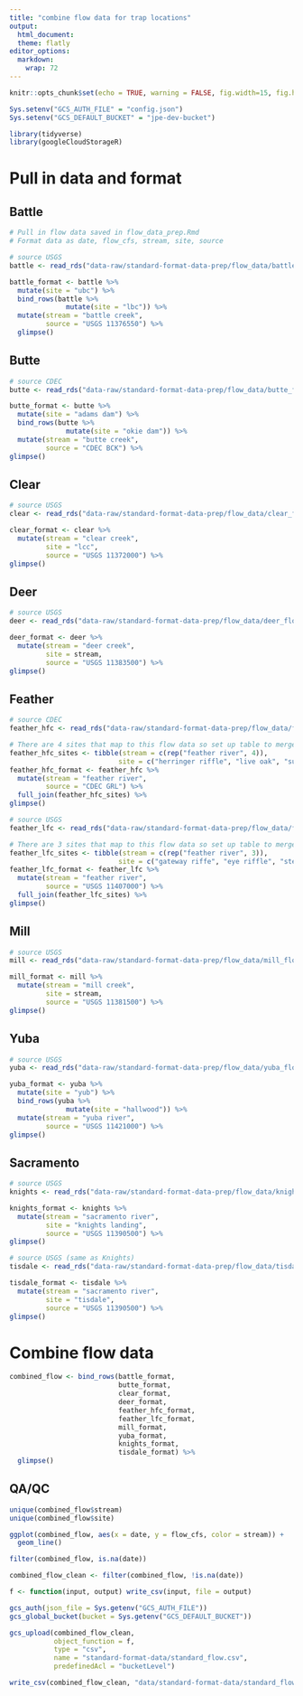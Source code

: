```yaml
---
title: "combine flow data for trap locations"
output: 
  html_document:
  theme: flatly
editor_options: 
  markdown: 
    wrap: 72
---
```


```r
knitr::opts_chunk$set(echo = TRUE, warning = FALSE, fig.width=15, fig.height=10)

Sys.setenv("GCS_AUTH_FILE" = "config.json")
Sys.setenv("GCS_DEFAULT_BUCKET" = "jpe-dev-bucket")

library(tidyverse)
library(googleCloudStorageR)
```

# Pull in data and format {.tabset}

## Battle

```r
# Pull in flow data saved in flow_data_prep.Rmd
# Format data as date, flow_cfs, stream, site, source

# source USGS
battle <- read_rds("data-raw/standard-format-data-prep/flow_data/battle_flow.rds")

battle_format <- battle %>%
  mutate(site = "ubc") %>%
  bind_rows(battle %>%
              mutate(site = "lbc")) %>%
  mutate(stream = "battle creek",
         source = "USGS 11376550") %>%
  glimpse()
```

## Butte

```r
# source CDEC
butte <- read_rds("data-raw/standard-format-data-prep/flow_data/butte_flow.rds")

butte_format <- butte %>%
  mutate(site = "adams dam") %>%
  bind_rows(butte %>%
              mutate(site = "okie dam")) %>%
  mutate(stream = "butte creek",
         source = "CDEC BCK") %>%
glimpse()
```

## Clear

```r
# source USGS
clear <- read_rds("data-raw/standard-format-data-prep/flow_data/clear_flow.rds")

clear_format <- clear %>%
  mutate(stream = "clear creek",
         site = "lcc",
         source = "USGS 11372000") %>%
glimpse()
```

## Deer

```r
# source USGS
deer <- read_rds("data-raw/standard-format-data-prep/flow_data/deer_flow.rds")

deer_format <- deer %>%
  mutate(stream = "deer creek",
         site = stream,
         source = "USGS 11383500") %>%
glimpse()
```

## Feather

```r
# source CDEC
feather_hfc <- read_rds("data-raw/standard-format-data-prep/flow_data/feather_hfc_flow.rds")

# There are 4 sites that map to this flow data so set up table to merge
feather_hfc_sites <- tibble(stream = c(rep("feather river", 4)),
                           site = c("herringer riffle", "live oak", "sunset pumps", "shawns beach"))
feather_hfc_format <- feather_hfc %>%
  mutate(stream = "feather river",
         source = "CDEC GRL") %>%
  full_join(feather_hfc_sites) %>%
glimpse()

# source USGS
feather_lfc <- read_rds("data-raw/standard-format-data-prep/flow_data/feather_lfc_flow.rds")

# There are 3 sites that map to this flow data so set up table to merge
feather_lfc_sites <- tibble(stream = c(rep("feather river", 3)),
                           site = c("gateway riffe", "eye riffle", "steep riffle"))
feather_lfc_format <- feather_lfc %>%
  mutate(stream = "feather river",
         source = "USGS 11407000") %>%
  full_join(feather_lfc_sites) %>%
glimpse()
```

## Mill

```r
# source USGS
mill <- read_rds("data-raw/standard-format-data-prep/flow_data/mill_flow.rds")

mill_format <- mill %>%
  mutate(stream = "mill creek",
         site = stream, 
         source = "USGS 11381500") %>%
glimpse()
```

## Yuba

```r
# source USGS
yuba <- read_rds("data-raw/standard-format-data-prep/flow_data/yuba_flow.rds")

yuba_format <- yuba %>%
  mutate(site = "yub") %>%
  bind_rows(yuba %>%
              mutate(site = "hallwood")) %>%
  mutate(stream = "yuba river",
         source = "USGS 11421000") %>%
glimpse()
```

## Sacramento

```r
# source USGS
knights <- read_rds("data-raw/standard-format-data-prep/flow_data/knights_flow.rds")

knights_format <- knights %>%
  mutate(stream = "sacramento river",
         site = "knights landing",
         source = "USGS 11390500") %>%
glimpse()

# source USGS (same as Knights)
tisdale <- read_rds("data-raw/standard-format-data-prep/flow_data/tisdale_flow.rds")

tisdale_format <- tisdale %>%
  mutate(stream = "sacramento river",
         site = "tisdale",
         source = "USGS 11390500") %>%
glimpse()
```

# Combine flow data {.tabset}

```r
combined_flow <- bind_rows(battle_format,
                           butte_format,
                           clear_format,
                           deer_format,
                           feather_hfc_format,
                           feather_lfc_format,
                           mill_format,
                           yuba_format,
                           knights_format,
                           tisdale_format) %>%
  glimpse()
```
## QA/QC

```r
unique(combined_flow$stream)
unique(combined_flow$site)

ggplot(combined_flow, aes(x = date, y = flow_cfs, color = stream)) +
  geom_line()

filter(combined_flow, is.na(date))

combined_flow_clean <- filter(combined_flow, !is.na(date))
```

```r
f <- function(input, output) write_csv(input, file = output)

gcs_auth(json_file = Sys.getenv("GCS_AUTH_FILE"))
gcs_global_bucket(bucket = Sys.getenv("GCS_DEFAULT_BUCKET"))

gcs_upload(combined_flow_clean,
           object_function = f,
           type = "csv",
           name = "standard-format-data/standard_flow.csv",
           predefinedAcl = "bucketLevel")

write_csv(combined_flow_clean, "data/standard-format-data/standard_flow.csv")
```